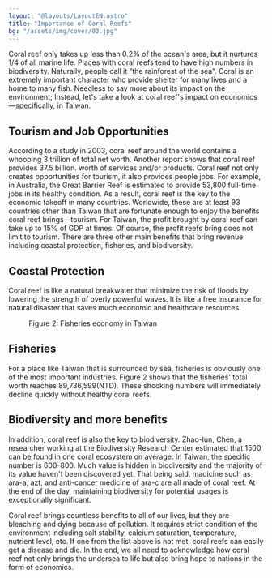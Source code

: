 ```yaml
---
layout: "@layouts/LayoutEN.astro"
title: "Importance of Coral Reefs"
bg: "/assets/img/cover/03.jpg"
---
```



<Figure mode="float-right" classList="lg:w-1/3" img={import("../../assets/img/03/01.png")} imageFit="inside"></Figure>

Coral reef only takes up less than 0.2% of the ocean's area, but it nurtures 1/4 of all marine life. Places with coral reefs tend to have high numbers in biodiversity. Naturally, people call it “the rainforest of the sea”. Coral is an extremely important character who provide shelter for many lives and a home to many fish. Needless to say more about its impact on the environment; Instead, let's take a look at coral reef's impact on economics—specifically, in Taiwan. 

## Tourism and Job Opportunities

According to a study in 2003, coral reef around the world contains a whooping 3 trillion of total net worth. Another report shows that coral reef provides 37.5 billion. worth of services and/or products. Coral reef not only creates opportunities for tourism, it also provides people jobs. For example, in Australia, the Great Barrier Reef  is estimated to provide 53,800 full-time jobs in its healthy condition. As a result, coral reef is the key to the economic takeoff in many countries. Worldwide, these are at least 93 countries other than Taiwan that are fortunate enough to enjoy the benefits coral reef brings—tourism. For Taiwan, the profit brought by coral reef can take up to 15% of GDP at times. Of course, the profit reefs bring does not limit to tourism. There are three other main benefits that bring revenue including coastal protection, fisheries, and biodiversity.

## Coastal Protection

Coral reef is like a natural breakwater that minimize the risk of floods by lowering the strength of overly powerful waves. It is like a free insurance for natural disaster that saves much economic and healthcare resources.

<Figure mode="float-left" classList="lg:w-2/5" img={import("../../assets/img/03/02.png")} imageFit="inside">Figure 2: Fisheries economy in Taiwan </Figure>

## Fisheries

For a place like Taiwan that is surrounded by sea, fisheries is obviously one of the most important industries. Figure 2 shows that the fisheries' total worth reaches 89,736,599(NTD). These shocking numbers will immediately decline quickly without healthy coral reefs.

## Biodiversity and more benefits

In addition, coral reef is also the key to biodiversity. Zhao-lun, Chen,  a researcher working at the Biodiversity Research Center estimated that 1500 can be found in one coral ecosystem on average. In Taiwan, the specific number is 600-800. Much value is hidden in biodiversity and the majority of its value haven't been discovered yet. That being said, madicine such as ara-a, azt, and anti-cancer medicine of ara-c are all made of coral reef. At the end of the day, maintaining biodiversity for potential usages is exceptionally significant. 

Coral reef brings countless benefits to all of our lives, but they are bleaching and dying because of pollution. It requires strict condition of the environment including salt stability, calcium saturation, temperature, nutrient level, etc. If one from the list above is not met, coral reefs can easily get a disease and die. In the end, we all need to acknowledge how coral reef not only brings the undersea to life but also bring hope to nations in the form of economics.
